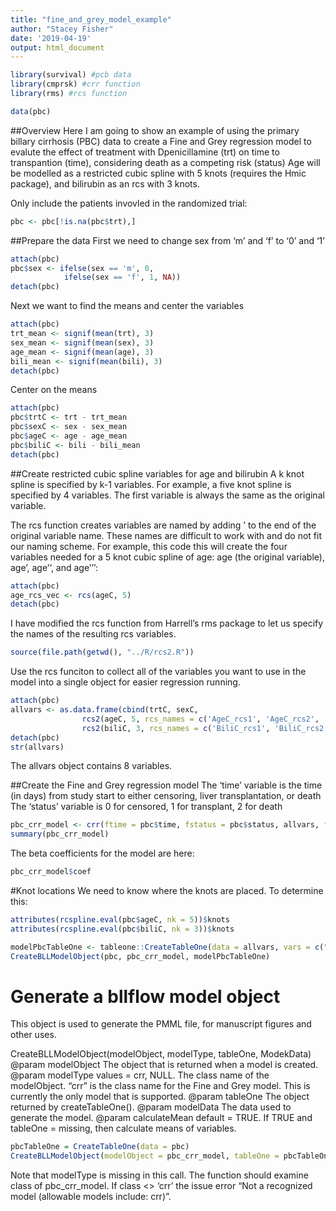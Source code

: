 ```yaml
---
title: "fine_and_grey_model_example"
author: "Stacey Fisher"
date: '2019-04-19'
output: html_document
---
```


```r
library(survival) #pcb data
library(cmprsk) #crr function
library(rms) #rcs function
```

```r
data(pbc)
```

##Overview
Here I am going to show an example of using the primary billary cirrhosis (PBC) data to create a Fine and Grey regression model to evalute the effect of treatment with Dpenicillamine (trt) on time to transpantion (time), considering death as a competing risk (status)
Age will be modelled as a restricted cubic spline with 5 knots (requires the Hmic package), and bilirubin as an rcs with 3 knots.

Only include the patients invovled in the randomized trial:
```r
pbc <- pbc[!is.na(pbc$trt),]
```

##Prepare the data
First we need to change sex from 'm' and 'f' to '0' and '1'
```r
attach(pbc)
pbc$sex <- ifelse(sex == 'm', 0,
            ifelse(sex == 'f', 1, NA))
detach(pbc)
```

Next we want to find the means and center the variables
```r
attach(pbc)
trt_mean <- signif(mean(trt), 3)
sex_mean <- signif(mean(sex), 3)
age_mean <- signif(mean(age), 3)
bili_mean <- signif(mean(bili), 3)
detach(pbc)
```

Center on the means
```r
attach(pbc)
pbc$trtC <- trt - trt_mean
pbc$sexC <- sex - sex_mean
pbc$ageC <- age - age_mean
pbc$biliC <- bili - bili_mean
detach(pbc)
```

##Create restricted cubic spline variables for age and bilirubin
A k knot spline is specified by k-1 variables. For example, a five knot spline is specified by 4 variables. The first variable is always the same as the original variable.

The rcs function creates variables are named by adding ' to the end of the original variable name. These names are difficult to work with and do not fit our naming scheme. For example, this code this will create the four variables needed for a 5 knot cubic spline of age: age (the original variable), age', age'', and age''':

```r
attach(pbc)
age_rcs_vec <- rcs(ageC, 5)
detach(pbc)
```

I have modified the rcs function from Harrell's rms package to let us specify the names of the resulting rcs variables. 

```r
source(file.path(getwd(), "../R/rcs2.R"))
```

Use the rcs funciton to collect all of the variables you want to use in the model into a single object for easier regression running.
```r
attach(pbc)
allvars <- as.data.frame(cbind(trtC, sexC,
                rcs2(ageC, 5, rcs_names = c('AgeC_rcs1', 'AgeC_rcs2', 'AgeC_rcs3', 'AgeC_rcs4')),
                rcs2(biliC, 3, rcs_names = c('BiliC_rcs1', 'BiliC_rcs2'))))
detach(pbc)
str(allvars)
```
The allvars object contains 8 variables.

##Create the Fine and Grey regression model
The 'time' variable is the time (in days) from study start to either censoring, liver transplantation, or death
The 'status' variable is 0 for censored, 1 for transplant, 2 for death
```r
pbc_crr_model <- crr(ftime = pbc$time, fstatus = pbc$status, allvars, failcode = 1, cencode = 0)
summary(pbc_crr_model)
```
The beta coefficients for the model are here:
```r
pbc_crr_model$coef
```

#Knot locations
We need to know where the knots are placed. To determine this:
```r
attributes(rcspline.eval(pbc$ageC, nk = 5))$knots
attributes(rcspline.eval(pbc$biliC, nk = 3))$knots
```
```r
modelPbcTableOne <- tableone::CreateTableOne(data = allvars, vars = c("trtC", "sexC", "AgeC_rcs1", "AgeC_rcs2", "AgeC_rcs3", "AgeC_rcs4", "BiliC_rcs1", "BiliC_rcs2"))
CreateBLLModelObject(pbc, pbc_crr_model, modelPbcTableOne)
```

# Generate a bllflow model object
This object is used to generate the PMML file, for manuscript figures and other uses.

CreateBLLModelObject(modelObject, modelType, tableOne, ModekData)
@param modelObject The object that is returned when a model is created. 
@param modelType values = crr, NULL. The class name of the modelObject. "crr" is the class name for the Fine and Grey model. This is currently the only model that is supported.
@param tableOne The object returned by createTableOne(). 
@param modelData The data used to generate the model. 
@param calculateMean default = TRUE. If TRUE and tableOne = missing, then calculate means of variables.

```r

pbcTableOne = CreateTableOne(data = pbc)
CreateBLLModelObject(modelObject = pbc_crr_model, tableOne = pbcTableOne, modelData = pbc)

```
Note that modelType is missing in this call. The function should examine class of pbc_crr_model. If class <> 'crr' the issue error "Not a recognized model (allowable models include: crr)".

